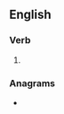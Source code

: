 ==English==

===Verb===
{{head|en|verb form}}

# {{en-past of|spurtle}}

===Anagrams===
* {{anagrams|en|a=delprstu|druplets|splurted}}